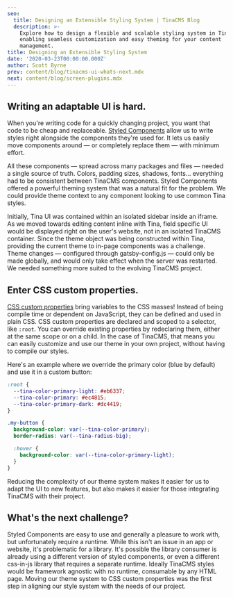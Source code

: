 ```yaml
---
seo:
  title: Designing an Extensible Styling System | TinaCMS Blog
  description: >-
    Explore how to design a flexible and scalable styling system in TinaCMS,
    enabling seamless customization and easy theming for your content
    management.
title: Designing an Extensible Styling System
date: '2020-03-23T00:00:00.000Z'
author: Scott Byrne
prev: content/blog/tinacms-ui-whats-next.mdx
next: content/blog/screen-plugins.mdx
---
```


## Writing an adaptable UI is hard.

When you're writing code for a quickly changing project, you want that code to be cheap and replaceable. [Styled Components](https://styled-components.com/) allow us to write styles right alongside the components they're used for. It lets us easily move components around — or completely replace them — with minimum effort.

All these components — spread across many packages and files — needed a single source of truth. Colors, padding sizes, shadows, fonts… everything had to be consistent between TinaCMS components. Styled Components offered a powerful theming system that was a natural fit for the problem. We could provide theme context to any component looking to use common Tina styles.

Initially, Tina UI was contained within an isolated sidebar inside an iframe. As we moved towards editing content inline with Tina, field specific UI would be displayed right on the user's website, not in an isolated TinaCMS container. Since the theme object was being constructed within Tina, providing the current theme to in-page components was a challenge. Theme changes — configured through gatsby-config.js — could only be made globally, and would only take effect when the server was restarted. We needed something more suited to the evolving TinaCMS project.

## Enter CSS custom properties.

[CSS custom properties](https://developer.mozilla.org/en-US/docs/Web/CSS/--*) bring variables to the CSS masses! Instead of being compile time or dependent on JavaScript, they can be defined and used in plain CSS. CSS custom properties are declared and scoped to a selector, like `:root`. You can override existing properties by redeclaring them, either at the same scope or on a child. In the case of TinaCMS, that means you can easily customize and use our theme in your own project, without having to compile our styles.

Here's an example where we override the primary color (blue by default) and use it in a custom button:

```css
:root {
  --tina-color-primary-light: #eb6337;
  --tina-color-primary: #ec4815;
  --tina-color-primary-dark: #dc4419;
}

.my-button {
  background-color: var(--tina-color-primary);
  border-radius: var(--tina-radius-big);

  :hover {
    background-color: var(--tina-color-primary-light);
  }
}
```

Reducing the complexity of our theme system makes it easier for us to adapt the UI to new features, but also makes it easier for those integrating TinaCMS with their project.

## What's the next challenge?

Styled Components are easy to use and generally a pleasure to work with, but unfortunately require a runtime. While this isn't an issue in an app or website, it's problematic for a library. It's possible the library consumer is already using a different version of styled components, or even a different css-in-js library that requires a separate runtime. Ideally TinaCMS styles would be framework agnostic with no runtime, consumable by any HTML page. Moving our theme system to CSS custom properties was the first step in aligning our style system with the needs of our project.
